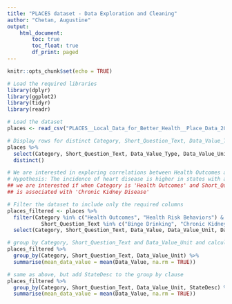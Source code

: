 ```yaml
---
title: "PLACES dataset - Data Exploration and Cleaning"
author: "Chetan, Augustine"
output: 
    html_document:
        toc: true
        toc_float: true
        df_print: paged
---
```


```r
knitr::opts_chunk$set(echo = TRUE)
```

```r
# Load the required libraries
library(dplyr)
library(ggplot2)
library(tidyr)
library(readr)
```

```r
# Load the dataset
places <- read_csv("PLACES__Local_Data_for_Better_Health__Place_Data_2023_release_20240314.csv")

# Display rows for distinct Category, Short_Question_Text, Data_Value_Type and Data_Value_Unit
places %>% 
  select(Category, Short_Question_Text, Data_Value_Type, Data_Value_Unit) %>% 
  distinct()
```

```r
# We are interested in exploring correlations between Health Outcomes and Health Risk Behaviors
# Hypothesis: The incidence of heart disease is higher in states with a higher percentage of the population engaging in binge drinking.
## we are interested if when Category is 'Health Outcomes' and Short_Question_Text is 'Binge Drinking' 
## is associated with 'Chronic Kidney Disease'

# Filter the dataset to include only the required columns
places_filtered <- places %>% 
  filter(Category %in% c("Health Outcomes", "Health Risk Behaviors") & 
           Short_Question_Text %in% c("Binge Drinking", "Chronic Kidney Disease")) %>% 
  select(Category, Short_Question_Text, Data_Value, Data_Value_Unit, Data_Value_Type, StateDesc)

# group by Category, Short_Question_Text and Data_Value_Unit and calculate the mean of Data_Value
places_filtered %>% 
  group_by(Category, Short_Question_Text, Data_Value_Unit) %>% 
  summarise(mean_data_value = mean(Data_Value, na.rm = TRUE))
```

```r
# same as above, but add StateDesc to the group by clause
places_filtered %>% 
  group_by(Category, Short_Question_Text, Data_Value_Unit, StateDesc) %>% 
  summarise(mean_data_value = mean(Data_Value, na.rm = TRUE))
```